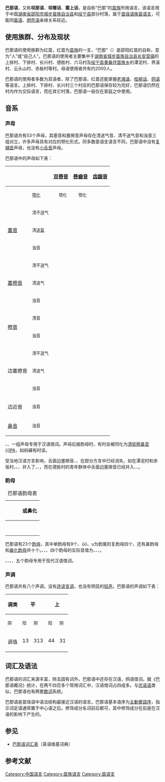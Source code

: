 {{不是|巴拿语}}
{{Infobox language
|name=巴那语
|nativename={{IPA|pᴀ25 nᴀ22 tɕi45}}{{r|绥宁县志|page=657}}
|altname=
|states={{CHN}}
|region=湖南[[城步苗族自治县|城步]]、[[绥宁县|绥宁]]
|ethnicity=[[苗族|苗族]]（红苗）
|speakers=2400
|date=2006
|ref={{r|李云兵2017|p=3}}
|familycolor=苗瑶语系
|fam1=[[苗瑶语系|苗瑶语系]]
|fam2=[[苗語支|苗語支]]
|fam3= {{link-en|畲－炯奈语丛|She–Jiongnai languages}}
|iso3=none
|glotto=pana1310
|glottorefname=Pa Na
|map=巴那语在邵阳市的分布.png
}}
'''巴那语'''，又称'''坝那语'''、'''坝哪话'''、'''寨上话'''{{r|绥宁县志}}，是自称“巴那”的[[苗族|苗族]]所用语言，该语言用于中国[[湖南省|湖南省]][[邵阳市|邵阳市]][[城步苗族自治县|城步苗族自治县]]和[[绥宁县|绥宁县]]部分村落，属于[[苗瑶语族|苗瑶语族]][[苗语支|苗语支]]，可能同[[畲语|畲语]]、[[炯奈语|炯奈语]]亲缘关系较近{{r|田口2012}}。

== 使用族群、分布及现状 ==
巴那语的使用族群为红苗，红苗为[[苗族|苗族]]的一支，“巴那”（{{IPA|pa˥˧.na˧˩˧}}）是邵阳红苗的自称，意为“人”或“自己人”{{r|李云兵2017|p=69}}。巴那语的使用者主要集中于[[湖南省|湖南省]][[城步苗族自治县|城步苗族自治县]][[长安营镇|长安营镇]]的上排村、下排村、长兴村、德胜村、六马村{{r|田口2001}}及[[绥宁县|绥宁县]][[黄桑坪苗族乡|黄桑坪苗族乡]]的潭泥村、界溪村、云头山村、赤板村等村{{r|绥宁县志|page=657}}{{r|李云兵2017|p=3}}。母语使用者共有约2000人。{{r|段勇义2015|page=147-148}}

巴那语的使用者多数为双语者，除了巴那语，红苗还能掌握[[湘语|老湘语]]、[[桂柳话|桂柳话]]、[[侗语|侗语]]等语言。上排村、下排村、长兴村三个村庄的巴那语保存较为完好，巴那语仍然在村内作为交际语言，而在其它村落，巴那语一般仅在家庭之中使用。{{r|段勇义2015|page=147-148}}

== 音系 ==

=== 声母 ===
巴那语共有53个声母，其塞音和塞擦音声母存在清送气音、清不送气音和浊音三组对立，许多声母具有对应的颚化形式。同多数苗语支语言不同，巴那语中没有[[复辅音|复辅音]]声母，也没有[[小舌音|小舌音]]声母。{{r|概况|p=69-72}}

巴那语中的声母如下表：{{r|概况|p=69}}
{| class="wikitable" style="text-align:center;"
! colspan="2" rowspan="2" |
! colspan="2" |[[双唇音|双唇音]]
! colspan="2" |[[唇齒音|唇齒音]]
! colspan="2" |[[齿龈音|齿龈音]]
! rowspan="2" |[[龈腭音|龈腭音]]
! colspan="3" |[[软腭音|软腭音]]
! rowspan="2" |[[聲門音|聲門音]]
|-
!
!<small>[[顎音化|颚化]]</small>
!
!<small>颚化</small>
!
!<small>颚化</small>
!
!<small>颚化</small>
!<small>[[唇音化|唇化]]</small>
|-
! rowspan="3" |[[塞音|塞音]]
!<small>清不送气</small>
|{{IPA|[[清双唇塞音|p]]}}
|{{IPA|pʲ}}
|
|
|{{IPA|[[清齿龈塞音|t]]}}
|{{IPA|tʲ}}
|
|{{IPA|[[清软腭塞音|k]]}}
|{{IPA|kʰ}}
|{{IPA|kʷ}}
|{{IPA|[[聲門塞音|ʔ]]}}
|-
!<small>清[[送氣|送氣]]</small>
|{{IPA|pʰ}}
|{{IPA|pʰʲ}}
|
|
|{{IPA|tʰ}}
|{{IPA|tʰʲ}}
|
|{{IPA|kʰ}}
|{{IPA|kʰʲ}}
|{{IPA|kʰʷ}}
|
|-
!<small>浊音</small>
|{{IPA|[[浊双唇塞音|b]]}}
|{{IPA|bʲ}}
|
|
|{{IPA|[[浊齿龈塞音|d]]}}
|{{IPA|dʲ}}
|
|{{IPA|[[浊软腭塞音|g]]}}
|{{IPA|gʲ}}
|{{IPA|gʷ}}
|
|-
! rowspan="3" |[[塞擦音|塞擦音]]
!<small>清不送气</small>
|
|
|
|
|{{IPA|[[清齿龈塞擦音|ts]]}}
|{{IPA|tsʲ}}
|{{IPA|[[清龈颚塞擦音|tɕ]]}}
|
|
|
|
|-
!<small>清送气</small>
|
|
|
|
|{{IPA|tsʰ}}
|{{IPA|tsʰʲ}}
|{{IPA|tɕʰ}}
|
|
|
|
|-
!<small>浊音</small>
|
|
|
|
|{{IPA|[[浊齿龈塞擦音|dz]]}}
|
|{{IPA|[[浊龈颚塞擦音|dʑ]]}}
|
|
|
|
|-
! rowspan="2" |[[擦音|擦音]]
!<small>清音</small>
|
|
|{{IPA|[[清唇齿擦音|f]]}}
|{{IPA|fʲ}}
|{{IPA|[[清齿龈擦音|s]]}}
|{{IPA|sʲ}}
|{{IPA|[[ɕ|ɕ]]}}
|
|
|
|{{IPA|[[清聲門擦音|h]]}}
|-
!<small>浊音</small>
|
|
|{{IPA|[[浊唇齿擦音|v]]}}
|{{IPA|vʲ}}
|
|
|{{IPA|[[ʑ|ʑ]]}}
|
|
|
|
|-
! rowspan="3" |边塞擦音
!<small>清不送气</small>
|
|
|
|
|{{IPA|[[清齿龈边塞擦音|tɬ]]}}
|{{IPA|tɬʲ}}
|
|
|
|
|
|-
!<small>清送气</small>
|
|
|
|
|{{IPA|tɬʰ}}
|{{IPA|tɬʰʲ}}
|
|
|
|
|
|-
!<small>浊音</small>
|
|
|
|
|{{IPA|[[浊齿龈边塞擦音|dɮ]]}}
|{{IPA|dɮʲ}}
|
|
|
|
|
|-
!边近音
!<small>浊音</small>
|
|
|
|
|{{IPA|[[浊齿龈边近音|l]]}}
|{{IPA|lʲ}}
|
|
|
|
|
|-
![[鼻音_(辅音)|鼻音]]
!<small>浊音</small>
|{{IPA|[[双唇鼻音|m]]}}
|{{IPA|mʲ}}
|
|
|{{IPA|[[齿龈鼻音|n]]}}
|{{IPA|nʲ}}
|{{IPA|[[ȵ|ȵ]]}}
|{{IPA|[[软腭鼻音|ŋ]]}}
|
|
|
|}
{{IPA|tsʲ}}、{{IPA|tsʰʲ}}、{{IPA|sʲ}}一组声母专用于汉语借词{{r|概况|p=69}}。声母{{IPA|f}}后接韵母{{IPA|ŋ̍}}时，{{IPA|f}}有时会被同化为[[清软腭鼻音|清软腭鼻音{{IPA]]，如蚂蟥{{IPA|[ma˧˩.fŋ̍˧˩˧]}}有时读{{IPA|[ma˧˩.ŋ̊ŋ̍˧˩˧]}}。{{r|概况|p=72}}

受当地汉语方言影响，舌面边塞擦音{{IPA|tɬ}}、{{IPA|tɬʰ}}、{{IPA|dɮ}}在部分方言中已经消失，如在潭泥村和赤坂村，{{IPA|tɬ}}、{{IPA|tɬʰ}}、{{IPA|dɮ}}并入了{{IPA|kʲ}}、{{IPA|kʰʲ}}、{{IPA|gʲ}}，而在德胜村的青年群体中舌面边塞擦音已经并入{{IPA|t}}、{{IPA|tʰ}}、{{IPA|l}}。{{r|段勇义2015|p=150}}

=== 韵母 ===

{| class="wikitable" style="text-align:center;"
|+ 巴那语韵母表
|-
!  !! {{ipa|-i}} !! {{ipa|-u}} !! colspan="2" | {{ipa|-n}}或鼻化 !! {{ipa|-ŋ}}
|-
| {{ipa4|a}} || {{ipa|/ai/}} || {{ipa|/au/}} || colspan="2" | || {{ipa|/aŋ/}}
|-
| {{ipa4|e}} || {{ipa|/ei/}} || {{ipa|/eu/}} || colspan="2" | {{ipa|/en/}} || {{ipa|/eŋ/}}
|-
| {{ipa4|o}} || colspan="2" rowspan="4" | || colspan="2" | {{ipa|/on/}} ||
|-
| {{ipa4|i}} || colspan="2" | {{ipa|/in/}} || {{ipa|/iŋ/}} 
|-
| {{ipa4|u}} || colspan="2" | {{ipa|/un/}} || {{ipa|/uŋ/}} 
|-
| {{ipa4|y}} || {{ipa|/yn/}} || {{ipa|/yen/}}||  
|-
|
|-
| {{ipa|/[[ɿ|ɿ]]/}} || {{ipa4|ɚ}} || {{ipa4|ŋ̍}} 
|}
巴那语有23个[[韵母|韵母]]，其中单韵母有9个、以i、u为韵尾的复韵母四个，还有鼻韵母和[[鼻化元音|鼻化韵母]]共十个。{{ipa|/en/}}、{{ipa|/yen/}}、{{ipa|/on/}}、{{ipa|/in/}}四个韵母的实际音值为{{ipa|/ẽ/}}、{{ipa|/yẽ/}}、{{ipa|/õ/}}、{{ipa|/ĩ/}}。

{{ipa|/ɿ/}}、{{ipa|/ɚ/}}、{{ipa4|y}}、{{ipa|/yn/}}、{{ipa|/yẽ/}}五个韵母专用于现代汉语借词。{{r|概况|p=71-72}}

=== 声调 ===
巴那语共有八个声调，没有[[变调|连读变调]]，也没有明显的[[轻声|轻声]]。巴那语的声调如下表：{{r|概况|p=71-72}}
{| class="wikitable" style="text-align:center;"
! rowspan="2" |调类
! colspan="2" |平
! colspan="2" |上
! colspan="2" |去
! colspan="2" |入
|-
!<small>阴</small>
!<small>阳</small>
!<small>阴</small>
!<small>阳</small>
!<small>阴</small>
!<small>阳</small>
!<small>阴</small>
!<small>阳</small>
|-
! rowspan="2" |调值
|13
|313
|44
|31
|35
|22
|55
|53
|-
|{{IPA|˩˧}}
|{{IPA|˧˩˧}}
|{{IPA|˦}}
|{{IPA|˧˩}}
|{{IPA|˧˥}}
|{{IPA|˨}}
|{{IPA|˥}}
|{{IPA|˥˧}}
|}

== 词汇及语法 ==
巴那语的词汇来源丰富，除去固有词外，巴那语中还存在汉语，侗语借词。据《巴那语概况》统计，在两千四百多个常用词汇中，汉语借词占四成多{{r|概况|page=73}}。与[[优诺语#数词|优诺语]]类似，巴那语也有两套[[数词|数词]]系统。{{r|概况|page=76}}

巴那语是苗瑶语中语法结构最接近汉语的语言。巴那语基本语序为[[主動賓語序|主動賓語序]]，指示词定语通常置于中心语之后。修饰成分名词前后都可，其中修饰成分在前是在汉语的影响下产生的。{{r|概况|page=76}}

== 参见 ==
*[[:en:Wiktionary:Appendix:Pana_word_list|巴那语词汇表]]（英语维基词典）

==参考文献==
{{reflist
|refs=
<ref name="概况">{{cite journal |author1=陈其光 |title=巴那语概况 |journal=民族语文 |date=2001 |issue=2 |pages=69-80 |accessdate=}}</ref>
<ref name="李云兵2017">{{cite journal |author1=李云兵 |title=论坝那语动词的体貌系统 |journal=民族语文 |date=2017 |issue=3}}</ref>
<ref name="段勇义2015">{{cite journal |author1=段勇义 |author2=刘泽民 |title=接触引发语言演变的类型——以坝那语为例 |journal=新疆大学学报（哲学·人文社会科学版） |date=2015 |volume=43 |issue=5 |pages=145-151}}</ref>
<ref name="绥宁县志">{{cite book |author1=绥宁县志编纂委员会 |title=绥宁县志 |date=1997-07 |publisher=方志出版社 |location=北京 |isbn=7-80122-126-5}}</ref>
<ref name="田口2001">田口善久. 2001. "A Vocabulary of Pana." In Tsonoda, Tasaku (ed). ''Basic Materials in Minority Languages 2001''. Endangered Languages of the Pacific Rim (ELPR) Publication Series B001. {{ISSN|1346-082X}}</ref>
<ref name="田口2012">田口善久(2012). [http://ccl.pku.edu.cn/event/ciel/田口善久--taguchi_phylogeny.pptx ''On the Phylogeny of the Hmong-Mien languages''] {{Webarchive|url=https://web.archive.org/web/20160303221610/http://ccl.pku.edu.cn/event/ciel/%E7%94%B0%E5%8F%A3%E5%96%84%E4%B9%85--taguchi_phylogeny.pptx |date=2016-03-03 }}. Conference in Evolutionary Linguistics 2012.</ref>
}}
{{苗瑶语}}
{{中国语言}}
[[Category:中国语言|Category:中国语言]]
[[Category:苗族语言|Category:苗族语言]]
[[Category:苗语支|Category:苗语支]]